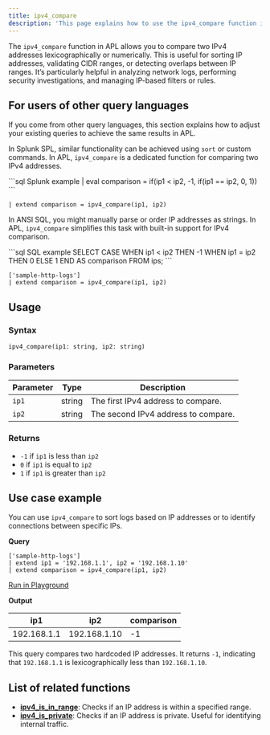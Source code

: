```yaml
---
title: ipv4_compare
description: 'This page explains how to use the ipv4_compare function in APL.'
---
```


The `ipv4_compare` function in APL allows you to compare two IPv4 addresses lexicographically or numerically. This is useful for sorting IP addresses, validating CIDR ranges, or detecting overlaps between IP ranges. It’s particularly helpful in analyzing network logs, performing security investigations, and managing IP-based filters or rules.

## For users of other query languages

If you come from other query languages, this section explains how to adjust your existing queries to achieve the same results in APL.

<AccordionGroup>
<Accordion title="Splunk SPL users">

In Splunk SPL, similar functionality can be achieved using `sort` or custom commands. In APL, `ipv4_compare` is a dedicated function for comparing two IPv4 addresses.

<CodeGroup>
```sql Splunk example
| eval comparison = if(ip1 < ip2, -1, if(ip1 == ip2, 0, 1))
```

```kusto APL equivalent
| extend comparison = ipv4_compare(ip1, ip2)
```
</CodeGroup>

</Accordion>
<Accordion title="ANSI SQL users">

In ANSI SQL, you might manually parse or order IP addresses as strings. In APL, `ipv4_compare` simplifies this task with built-in support for IPv4 comparison.

<CodeGroup>
```sql SQL example
SELECT CASE 
  WHEN ip1 < ip2 THEN -1
  WHEN ip1 = ip2 THEN 0
  ELSE 1
END AS comparison
FROM ips;
```

```kusto APL equivalent
['sample-http-logs']
| extend comparison = ipv4_compare(ip1, ip2)
```
</CodeGroup>

</Accordion>
</AccordionGroup>

## Usage

### Syntax

```kusto
ipv4_compare(ip1: string, ip2: string)
```

### Parameters

| Parameter | Type   | Description                                      |
|-----------|--------|--------------------------------------------------|
| `ip1`     | string | The first IPv4 address to compare.               |
| `ip2`     | string | The second IPv4 address to compare.              |

### Returns

- `-1` if `ip1` is less than `ip2`
- `0` if `ip1` is equal to `ip2`
- `1` if `ip1` is greater than `ip2`

## Use case example

You can use `ipv4_compare` to sort logs based on IP addresses or to identify connections between specific IPs.

**Query**

```kusto
['sample-http-logs']
| extend ip1 = '192.168.1.1', ip2 = '192.168.1.10'
| extend comparison = ipv4_compare(ip1, ip2)
```

[Run in Playground](https://play.axiom.co/axiom-play-qf1k/explorer?initForm=%7B%22apl%22%3A%22%5B%27sample-http-logs%27%5D%20%7C%20extend%20ip1%20%3D%20%27192.168.1.1%27%2C%20ip2%20%3D%20%27192.168.1.10%27%20%7C%20extend%20comparison%20%3D%20ipv4_compare(ip1%2C%20ip2)%22%7D)

**Output**

| ip1         | ip2          | comparison |
|-------------|--------------|------------|
| 192.168.1.1 | 192.168.1.10 | -1         |

This query compares two hardcoded IP addresses. It returns `-1`, indicating that `192.168.1.1` is lexicographically less than `192.168.1.10`.

## List of related functions

- [**ipv4_is_in_range**](/apl/ip-functions/ipv4-is-in-range): Checks if an IP address is within a specified range.
- [**ipv4_is_private**](/apl/ip-functions/ipv4-is-private): Checks if an IP address is private. Useful for identifying internal traffic.